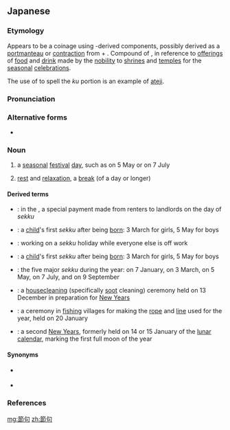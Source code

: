 ==Japanese==
<div style="float:right;">
{{wikipedia|lang=ja}}
{{wikipedia|Gosekku|Sekku}}
</div>
{{ja-kanjitab|せつ|く|k1=せっ|yomi=o}}

===Etymology===
Appears to be a {{etyl|ja|-}} coinage using {{etyl|ltc|-}}-derived components, possibly derived as a [[portmanteau]] or [[contraction]] from {{m|ja|節|tr=setsu||season}} + {{m|ja|供御|tr=kugo||offering of food or drink}}.  Compound of {{compound|lang=ja|sort=せっく|節|tr1=setsu|t1=season|供|tr2=ku|t2=offering}}, in reference to [[offering]]s of [[food]] and [[drink]] made by the [[nobility]] to [[shrine]]s and [[temple]]s for the [[seasonal]] [[celebration]]s.

The use of {{m|ja|句}} to spell the ''ku'' portion is an example of [[ateji]].

===Pronunciation===
{{ja-pron|yomi=kanon|せっく|acc=0|acc_ref=NHK,DJR||acc2=3|acc2_ref=NHK}}

===Alternative forms===
* {{ja-l|節供}}

===Noun===
{{ja-noun|せっく}}

# a [[seasonal]] [[festival]] [[day]], such as {{m|ja|子供の日|tr=Kodomo no Hi||[[Children's Day]]}} on 5 May or {{m|ja|七夕|tr=[[Tanabata]]}} on 7 July
# {{qualifier|by extension from the way that most ''sekku'' are also holidays}} [[rest]] and [[relaxation]], a [[break]] (of a day or longer)

====Derived terms====
{{der-top}}
* {{ja-r|節句銭|せっくせん}}: in the {{w|Edo period}}, a special payment made from renters to landlords on the day of ''sekku''
* {{ja-r|節句始め|せっく はじめ}}: a [[child]]'s first ''sekku'' after being [[born]]: 3 March for girls, 5 May for boys
* {{ja-r|節句働き|せっくばたらき}}: working on a ''sekku'' holiday while everyone else is off work
{{der-mid}}
* {{ja-r|初節句|はつぜっく}}: a [[child]]'s first ''sekku'' after being [[born]]: 3 March for girls, 5 May for boys
* {{ja-r|五節句|ご せっく|go sekku}}: the five major ''sekku'' during the year: {{m|ja|人日|tr=Jinjitsu}} on 7 January, {{m|ja|上巳|tr=Jōshi}} on 3 March, {{m|ja|端午|tr=Tango}} on 5 May, {{m|ja|七夕|tr=Tanabata}} on 7 July, and {{m|ja|重陽|tr=Chōyō}} on 9 September
* {{ja-r|煤取り節供|^すすとり ^せっく}}: a [[housecleaning]] (specifically [[soot]] cleaning) ceremony held on 13 December in preparation for [[New Years]]
* {{ja-r|綱打ち節供|^つなうち ^せっく}}: a ceremony in [[fishing]] villages for making the [[rope]] and [[line]] used for the year, held on 20 January
* {{ja-r|穂垂れ節供|^ほたれ ^せっく}}: a second [[New Years]], formerly held on 14 or 15 January of the [[lunar calendar]], marking the first full moon of the year
{{der-bottom}}

====Synonyms====
* {{sense|seasonal festival day}} {{ja-r|節日|せちにち}}
* {{sense|break}} {{ja-r|骨休め|ほね やすめ}}

===References===
<references/>

[[mg:節句]]
[[zh:節句]]
